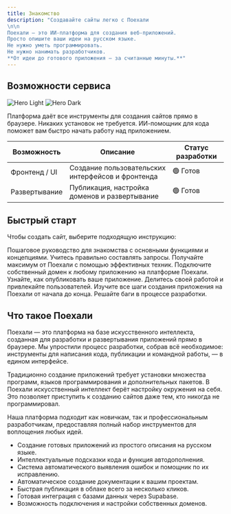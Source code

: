 ```yaml
---
title: Знакомство
description: "Создавайте сайты легко с Поехали
\n\n
Поехали — это ИИ-платформа для создания веб-приложений.
Просто опишите ваши идеи на русском языке.
Не нужно уметь программировать.
Не нужно нанимать разработчиков.
**От идеи до готового приложения — за считанные минуты.**"
---
```


## Возможности сервиса

<img
  className="block dark:hidden"
  src="/images/og.png"
  alt="Hero Light"
/>
<img
  className="hidden dark:block"
  src="/images/og.png"
  alt="Hero Dark"
/>

Платформа даёт все инструменты для создания сайтов прямо в браузере.
Никаких установок не требуется. ИИ-помощник для кода
поможет вам быстро начать работу над приложением.

| Возможность                | Описание                                                     | Статус разработки    |
|----------------------------|--------------------------------------------------------------|----------------------|
| Фронтенд / UI              | Создание пользовательских интерфейсов и фронтенда            | 🟢 Готов             |
| Развертывание              | Публикация, настройка доменов и развертывание                | 🟢 Готов             |


## Быстрый старт

Чтобы создать сайт, выберите подходящую инструкцию:

<CardGroup cols={2}>
  <Card
    title="Начало работы"
    icon="rocket"
    href="/quickstart"
  >
    Пошаговое руководство для знакомства с основными функциями и концепциями.
  </Card>
  <Card
    title="Инженерия запросов"
    icon="keyboard"
    href="/instructions/prompting"
  >
    Учитесь правильно составлять запросы. Получайте максимум от Поехали с помощью эффективных техник.
  </Card>
  <Card
    title="Свой домен"
    icon="globe"
    href="/instructions/domain"
  >
    Подключите собственный домен к любому приложению на платформе Поехали.
  </Card>
  <Card
    title="Публикация"
    icon="upload"
    href="/instructions/publish"
  >
    Узнайте, как опубликовать ваше приложение. Делитесь своей работой и привлекайте пользователей.
  </Card>
  <Card
    title="Обучение"
    icon="book-open"
    href="instructions/tutorials"
  >
    Изучите все шаги создания приложения на Поехали от начала до конца.
  </Card>
  <Card
    title="Устранение неполадок"
    icon="bug"
    href="instructions/debugging"
  >
    Решайте баги в процессе разработки.
  </Card>
</CardGroup>


## Что такое Поехали

Поехали — это платформа на базе искусственного интеллекта,
созданная для разработки и развертывания приложений прямо в браузере.
Мы упростили процесс разработки, собрав всё необходимое: инструменты для написания кода,
публикации и командной работы, — в едином интерфейсе.

Традиционно создание приложений требует установки множества программ,
языков программирования и дополнительных пакетов.
В Поехали искусственный интеллект берёт настройку окружения на себя.
Это позволяет приступить к созданию сайтов даже тем, кто никогда не программировал.

Наша платформа подходит как новичкам, так и профессиональным разработчикам,
предоставляя полный набор инструментов для воплощения любых идей.

* Создание готовых приложений из простого описания на русском языке.
* Интеллектуальные подсказки кода и функция автодополнения.
* Система автоматического выявления ошибок и помощник по их исправлению.
* Автоматическое создание документации к вашим проектам.
* Быстрая публикация в облаке всего за несколько кликов.
* Готовая интеграция с базами данных через Supabase.
* Возможность подключения и настройки собственных доменов.
